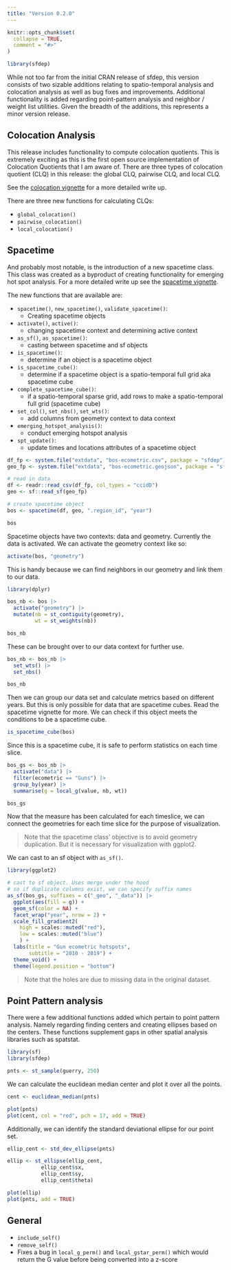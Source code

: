 ```yaml
---
title: "Version 0.2.0"
---
```


```r
knitr::opts_chunk$set(
  collapse = TRUE,
  comment = "#>"
)
```

```r
library(sfdep)
```


While not too far from the initial CRAN release of sfdep, this version consists of two sizable additions relating to spatio-temporal analysis and colocation analysis as well as bug fixes and improvements. Additional functionality is added regarding point-pattern analysis and neighbor / weight list utilities. Given the breadth of the additions, this represents a minor version release. 


## Colocation Analysis

This release includes functionality to compute colocation quotients. This is extremely exciting as this is the first open source implementation of Colocation Quotients that I am aware of. There are three types of colocation quotient (CLQ) in this release: the global CLQ, pairwise CLQ, and local CLQ.

See the [colocation vignette](/articles/colocation-analysis.html) for a more detailed write up. 

There are three new functions for calculating CLQs:

- `global_colocation()`
- `pairwise_colocation()`
- `local_colocation()`


## Spacetime 

And probably most notable, is the introduction of a new spacetime class. This class was created as a byproduct of creating functionality for emerging hot spot analysis. For a more detailed write up see the [spacetime vignette](/articles/spacetime-s3.html).

The new functions that are available are:

- `spacetime()`, `new_spacetime()`, `validate_spacetime()`:
  - Creating spacetime objects
- `activate()`, `active()`:
  - changing spacetime context and determining active context
- `as_sf()`, `as_spacetime()`:
  - casting between spacetime and sf objects
- `is_spacetime()`: 
  - determine if an object is a spacetime object
- `is_spacetime_cube()`:
   - determine if a spacetime object is a spatio-temporal full grid aka spacetime cube
- `complete_spacetime_cube()`:
  - if a spatio-temporal sparse grid, add rows to make a spatio-temporal full grid (spacetime cube)
- `set_col()`, `set_nbs()`, `set_wts()`:
  - add columns from geometry context to data context
- `emerging_hotspot_analysis()`:
  - conduct emerging hotspot analysis
- `spt_update()`:
  - update times and locations attributes of a spacetime object
  
```r
df_fp <- system.file("extdata", "bos-ecometric.csv", package = "sfdep")
geo_fp <- system.file("extdata", "bos-ecometric.geojson", package = "sfdep")

# read in data
df <- readr::read_csv(df_fp, col_types = "ccidD")
geo <- sf::read_sf(geo_fp)

# create spacetime object
bos <- spacetime(df, geo, ".region_id", "year")

bos
```

Spacetime objects have two contexts: data and geometry. Currently the data is activated. We can activate the geometry context like so:

```r
activate(bos, "geometry") 
```
This is handy because we can find neighbors in our geometry and link them to our data.

```r
library(dplyr)

bos_nb <- bos |> 
  activate("geometry") |> 
  mutate(nb = st_contiguity(geometry),
         wt = st_weights(nb))

bos_nb
```
These can be brought over to our data context for further use.

```r
bos_nb <- bos_nb |> 
  set_wts() |> 
  set_nbs()

bos_nb
```

Then we can group our data set and calculate metrics based on different years. But this is only possible for data that are spacetime cubes. Read the spacetime vignette for more. We can check if this object meets the conditions to be a spacetime cube.
  
```r
is_spacetime_cube(bos)
```

Since this is a spacetime cube, it is safe to perform statistics on each time slice.

```r
bos_gs <- bos_nb |> 
  activate("data") |> 
  filter(ecometric == "Guns") |> 
  group_by(year) |> 
  summarise(g = local_g(value, nb, wt))

bos_gs
```
Now that the measure has been calculated for each timeslice, we can connect the geometries for each time slice for the purpose of visualization. 

> Note that the spacetime class' objective is to avoid geometry duplication. But it is necessary for visualization with ggplot2. 

We can cast to an sf object with `as_sf()`.

```r
library(ggplot2)

# cast to sf object. Uses merge under the hood
# so if duplicate columns exist, we can specify suffix names
as_sf(bos_gs, suffixes = c("_geo", "_data")) |>
  ggplot(aes(fill = g)) +
  geom_sf(color = NA) +
  facet_wrap("year", nrow = 2) +
  scale_fill_gradient2(
    high = scales::muted("red"),
    low = scales::muted("blue")
    ) + 
  labs(title = "Gun ecometric hotspots",
       subtitle = "2010 - 2019") + 
  theme_void() +
  theme(legend.position = "bottom")
```

> Note that the holes are due to missing data in the original dataset. 

## Point Pattern analysis

There were a few additional functions added which pertain to point pattern analysis. Namely regarding finding centers and creating ellipses based on the centers. These functions supplement gaps in other spatial analysis libraries such as spatstat.

```r
library(sf)
library(sfdep)

pnts <- st_sample(guerry, 250)
```

We can calculate the euclidean median center and plot it over all the points. 

```r
cent <- euclidean_median(pnts)

plot(pnts)
plot(cent, col = "red", pch = 17, add = TRUE)
```

Additionally, we can identify the standard deviational ellipse for our point set. 

```r
ellip_cent <- std_dev_ellipse(pnts)

ellip <- st_ellipse(ellip_cent, 
           ellip_cent$sx, 
           ellip_cent$sy, 
           ellip_cent$theta) 

plot(ellip)
plot(pnts, add = TRUE)
```



## General

- `include_self()`
- `remove_self()`
- Fixes a bug in `local_g_perm()` and `local_gstar_perm()` which would return the G value before being converted into a z-score 





